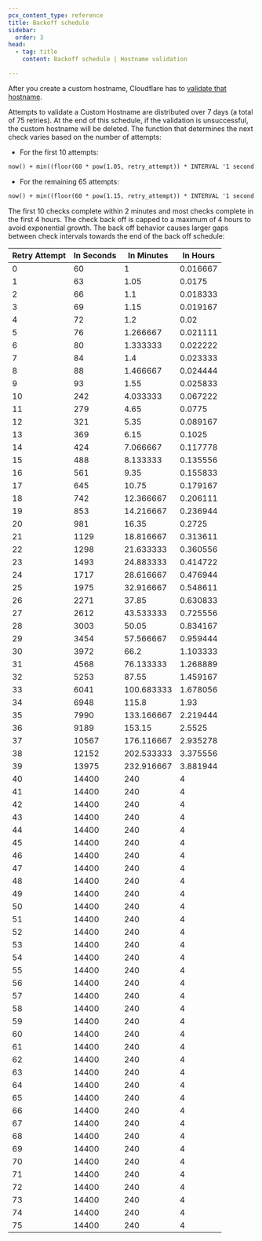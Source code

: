 ```yaml
---
pcx_content_type: reference
title: Backoff schedule
sidebar:
  order: 3
head:
  - tag: title
    content: Backoff schedule | Hostname validation

---
```


After you create a custom hostname, Cloudflare has to [validate that hostname](/cloudflare-for-platforms/cloudflare-for-saas/domain-support/hostname-validation/).

Attempts to validate a Custom Hostname are distributed over 7 days (a total of 75 retries). At the end of this schedule, if the validation is unsuccessful, the custom hostname will be deleted. The function that determines the next check varies based on the number of attempts:

* For the first 10 attempts:

```txt
now() + min((floor(60 * pow(1.05, retry_attempt)) * INTERVAL '1 second'), INTERVAL '4 hours')
```

* For the remaining 65 attempts:

```txt
now() + min((floor(60 * pow(1.15, retry_attempt)) * INTERVAL '1 second'), INTERVAL '4 hours')
```

The first 10 checks complete within 2 minutes and most checks complete in the first 4 hours. The check back off is capped to a maximum of 4 hours to avoid exponential growth. The back off behavior causes larger gaps between check intervals towards the end of the back off schedule:

| Retry Attempt | In Seconds | In Minutes | In Hours |
| ------------- | ---------- | ---------- | -------- |
| 0             | 60         | 1          | 0.016667 |
| 1             | 63         | 1.05       | 0.0175   |
| 2             | 66         | 1.1        | 0.018333 |
| 3             | 69         | 1.15       | 0.019167 |
| 4             | 72         | 1.2        | 0.02     |
| 5             | 76         | 1.266667   | 0.021111 |
| 6             | 80         | 1.333333   | 0.022222 |
| 7             | 84         | 1.4        | 0.023333 |
| 8             | 88         | 1.466667   | 0.024444 |
| 9             | 93         | 1.55       | 0.025833 |
| 10            | 242        | 4.033333   | 0.067222 |
| 11            | 279        | 4.65       | 0.0775   |
| 12            | 321        | 5.35       | 0.089167 |
| 13            | 369        | 6.15       | 0.1025   |
| 14            | 424        | 7.066667   | 0.117778 |
| 15            | 488        | 8.133333   | 0.135556 |
| 16            | 561        | 9.35       | 0.155833 |
| 17            | 645        | 10.75      | 0.179167 |
| 18            | 742        | 12.366667  | 0.206111 |
| 19            | 853        | 14.216667  | 0.236944 |
| 20            | 981        | 16.35      | 0.2725   |
| 21            | 1129       | 18.816667  | 0.313611 |
| 22            | 1298       | 21.633333  | 0.360556 |
| 23            | 1493       | 24.883333  | 0.414722 |
| 24            | 1717       | 28.616667  | 0.476944 |
| 25            | 1975       | 32.916667  | 0.548611 |
| 26            | 2271       | 37.85      | 0.630833 |
| 27            | 2612       | 43.533333  | 0.725556 |
| 28            | 3003       | 50.05      | 0.834167 |
| 29            | 3454       | 57.566667  | 0.959444 |
| 30            | 3972       | 66.2       | 1.103333 |
| 31            | 4568       | 76.133333  | 1.268889 |
| 32            | 5253       | 87.55      | 1.459167 |
| 33            | 6041       | 100.683333 | 1.678056 |
| 34            | 6948       | 115.8      | 1.93     |
| 35            | 7990       | 133.166667 | 2.219444 |
| 36            | 9189       | 153.15     | 2.5525   |
| 37            | 10567      | 176.116667 | 2.935278 |
| 38            | 12152      | 202.533333 | 3.375556 |
| 39            | 13975      | 232.916667 | 3.881944 |
| 40            | 14400      | 240        | 4        |
| 41            | 14400      | 240        | 4        |
| 42            | 14400      | 240        | 4        |
| 43            | 14400      | 240        | 4        |
| 44            | 14400      | 240        | 4        |
| 45            | 14400      | 240        | 4        |
| 46            | 14400      | 240        | 4        |
| 47            | 14400      | 240        | 4        |
| 48            | 14400      | 240        | 4        |
| 49            | 14400      | 240        | 4        |
| 50            | 14400      | 240        | 4        |
| 51            | 14400      | 240        | 4        |
| 52            | 14400      | 240        | 4        |
| 53            | 14400      | 240        | 4        |
| 54            | 14400      | 240        | 4        |
| 55            | 14400      | 240        | 4        |
| 56            | 14400      | 240        | 4        |
| 57            | 14400      | 240        | 4        |
| 58            | 14400      | 240        | 4        |
| 59            | 14400      | 240        | 4        |
| 60            | 14400      | 240        | 4        |
| 61            | 14400      | 240        | 4        |
| 62            | 14400      | 240        | 4        |
| 63            | 14400      | 240        | 4        |
| 64            | 14400      | 240        | 4        |
| 65            | 14400      | 240        | 4        |
| 66            | 14400      | 240        | 4        |
| 67            | 14400      | 240        | 4        |
| 68            | 14400      | 240        | 4        |
| 69            | 14400      | 240        | 4        |
| 70            | 14400      | 240        | 4        |
| 71            | 14400      | 240        | 4        |
| 72            | 14400      | 240        | 4        |
| 73            | 14400      | 240        | 4        |
| 74            | 14400      | 240        | 4        |
| 75            | 14400      | 240        | 4        |
